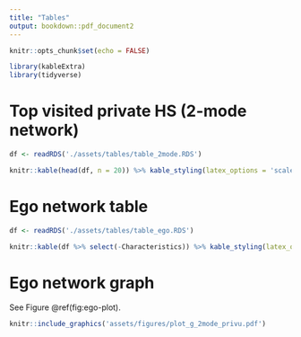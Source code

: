 ```yaml
---
title: "Tables"
output: bookdown::pdf_document2
---
```


```r
knitr::opts_chunk$set(echo = FALSE)

library(kableExtra)
library(tidyverse)
```

# Top visited private HS (2-mode network)

```r
df <- readRDS('./assets/tables/table_2mode.RDS')

knitr::kable(head(df, n = 20)) %>% kable_styling(latex_options = 'scale_down')
```

# Ego network table

```r
df <- readRDS('./assets/tables/table_ego.RDS')

knitr::kable(df %>% select(-Characteristics)) %>% kable_styling(latex_options = 'scale_down')
```

# Ego network graph

See Figure \@ref(fig:ego-plot).

```r
knitr::include_graphics('assets/figures/plot_g_2mode_privu.pdf')
```
